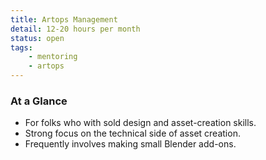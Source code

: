 ```yaml
---
title: Artops Management
detail: 12-20 hours per month
status: open
tags:
    - mentoring
    - artops
---
```


### At a Glance

-   For folks who with sold design and asset-creation skills.
-   Strong focus on the technical side of asset creation.
-   Frequently involves making small Blender add-ons.
